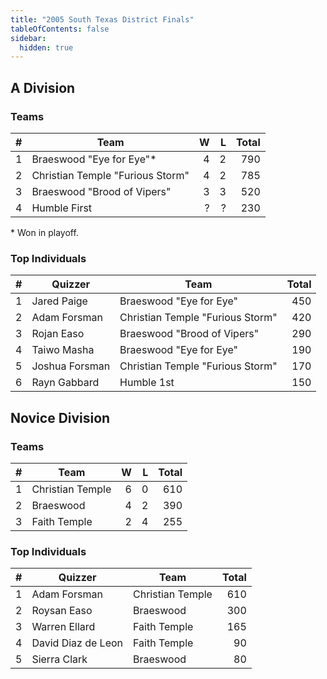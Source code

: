 ```yaml
---
title: "2005 South Texas District Finals"
tableOfContents: false
sidebar:
  hidden: true
---
```


## A Division

### Teams

|    # | Team                             |    W |    L | Total |
| ---: | -------------------------------- | ---: | ---: | ----: |
|    1 | Braeswood "Eye for Eye"*         |    4 |    2 |   790 |
|    2 | Christian Temple "Furious Storm" |    4 |    2 |   785 |
|    3 | Braeswood "Brood of Vipers"      |    3 |    3 |   520 |
|    4 | Humble First                     |    ? |    ? |   230 |

\* Won in playoff.

### Top Individuals

|    # | Quizzer        | Team                             | Total |
| ---: | -------------- | -------------------------------- | ----: |
|    1 | Jared Paige    | Braeswood "Eye for Eye"          |   450 |
|    2 | Adam Forsman   | Christian Temple "Furious Storm" |   420 |
|    3 | Rojan Easo     | Braeswood "Brood of Vipers"      |   290 |
|    4 | Taiwo Masha    | Braeswood "Eye for Eye"          |   190 |
|    5 | Joshua Forsman | Christian Temple "Furious Storm" |   170 |
|    6 | Rayn Gabbard   | Humble 1st                       |   150 |

## Novice Division

### Teams

|    # | Team             |    W |    L | Total |
| ---: | ---------------- | ---: | ---: | ----: |
|    1 | Christian Temple |    6 |    0 |   610 |
|    2 | Braeswood        |    4 |    2 |   390 |
|    3 | Faith Temple     |    2 |    4 |   255 |

### Top Individuals

|    # | Quizzer            | Team             | Total |
| ---: | ------------------ | ---------------- | ----: |
|    1 | Adam Forsman       | Christian Temple |   610 |
|    2 | Roysan Easo        | Braeswood        |   300 |
|    3 | Warren Ellard      | Faith Temple     |   165 |
|    4 | David Diaz de Leon | Faith Temple     |    90 |
|    5 | Sierra Clark       | Braeswood        |    80 |

